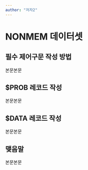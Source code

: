```yaml
---
author: "저자2"
---
```


# NONMEM 데이터셋 {#sec-nonmem}

## 필수 제어구문 작성 방법

본문본문

## \$PROB 레코드 작성

본문본문

## \$DATA 레코드 작성

본문본문

## 맺음말

본문본문
